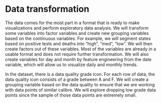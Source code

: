 # Data transformation

The data comes for the most part in a format that is ready to make visualizations and perform exploratory data analysis. We will transform some variables into factor variables and create new grouping variables based on the continuous variables. For example, we will segment states based on positive tests and deaths into "high", "med", "low". We will then create factors out of these variables. Most of the variables are already in a usable format and does not require further transformation. We will also create variables for day and month by feature engineering from the date variable, which will allow us to visualize daily and monthly trends.

In the dataset, there is a data quality grade icon. For each row of data, the data quality icon consists of a grade between A and F. We will create a grouping variable based on the data quality to ensure that we are working with data points of similar calibre. We will explore dropping low grade data points since the sample of those data points are extremely small. 
